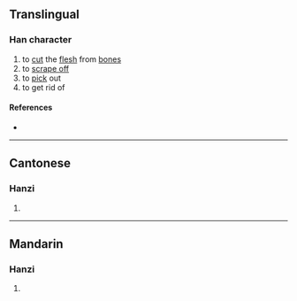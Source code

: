 {{character info/new}}
==Translingual==

===Han character===
{{Han char|rn=18|rad=刀|as=06|sn=8|four=|canj=HRLN|ids=⿰各刂}}

# to [[cut]] the [[flesh]] from [[bone]]s
# to [[scrape off]]
# to [[pick]] out
# to get rid of

====References====
* {{Han ref|kx=0138.450|hdz=10336.120|uh=34E2|ud=13538}}

----

==Cantonese==

===Hanzi===
{{yue-hanzi|jyut=[[lok3]]|y=lok3}}

# {{defn|lang=yue|sort=刀06}}

----

==Mandarin==

===Hanzi===
{{cmn-hanzi|pin=[[luò]] ([[luo4]])|wg=lo<sup>4</sup>}}

# {{defn|lang=cmn|sort=刀06}}